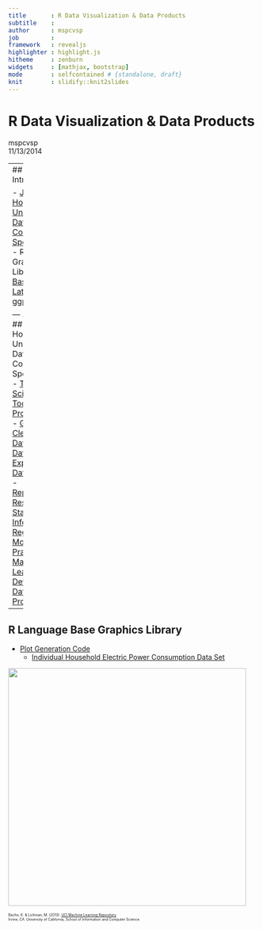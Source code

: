 ```yaml
---
title       : R Data Visualization & Data Products
subtitle    : 
author      : mspcvsp
job         : 
framework   : revealjs
highlighter : highlight.js
hitheme     : zenburn
widgets     : [mathjax, bootstrap]
mode        : selfcontained # {standalone, draft}
knit        : slidify::knit2slides
---
```


# R Data Visualization & Data Products
mspcvsp  
11/13/2014  

---
## Introduction

- [Johns Hopkins University Data Science Cousera Specialization](https://www.coursera.org/specialization/jhudatascience/1)  
- R Language Graphics Libraries  
    - [Base](http://rpubs.com/SusanEJohnston/7953) 
    - [Lattice](http://www.statmethods.net/advgraphs/trellis.html)
    - [ggplot2](http://docs.ggplot2.org/current/)

--- .class #id 
## Johns Hopkins University Data Science Cousera Specialization
- [The Data Scientist's Toolbox](https://www.coursera.org/course/datascitoolbox)
- [R Programming](https://www.coursera.org/course/rprog)
- [Getting & Cleaning Data](https://www.coursera.org/course/getdata)
  - [Tidy Data](http://www.prometheusresearch.com/good-data-management-practices-for-data-analysis-tidy-data-part-2/)
- [Exploratory Data Analysis](https://www.coursera.org/course/exdata)
- [Reproducible Research](https://www.coursera.org/course/repdata)
- [Statistical Inference](https://www.coursera.org/course/statinference)
- [Regression Models](https://www.coursera.org/course/regmods)
- [Practical Machine Learning](https://www.coursera.org/course/predmachlearn)
- [Developing Data Products](https://www.coursera.org/course/devdataprod)

---
## R Language Base Graphics Library  
  
- [Plot Generation Code](https://github.com/datasciencespm/ExData_Plotting1/blob/master/plot4.R)
    - [Individual Household Electric Power Consumption Data Set](https://archive.ics.uci.edu/ml/datasets/Individual+household+electric+power+consumption)  

<img src="./assets/img/rBaseGraphicsEx.png" width=480>  
  
<small style="font-size:.5em">Bache, K. & Lichman, M. (2013).
<a href="http://archive.ics.uci.edu/ml">UCI Machine Learning Repository</a>
</br>Irvine, CA: University of California, School of Information and Computer Science.
</small>